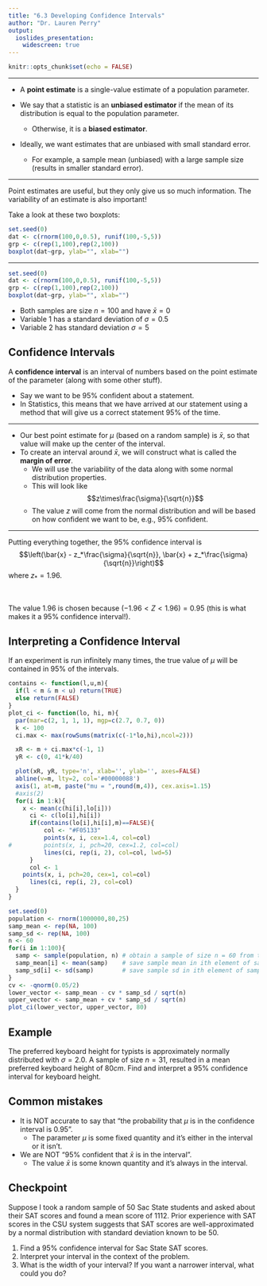 ```yaml
---
title: "6.3 Developing Confidence Intervals"
author: "Dr. Lauren Perry"
output:
  ioslides_presentation: 
    widescreen: true
---
```


```r
knitr::opts_chunk$set(echo = FALSE)
```

***

- A **point estimate** is a single-value estimate of a population parameter. 

- We say that a statistic is an **unbiased estimator** if the mean of its distribution is equal to the population parameter. 
    - Otherwise, it is a **biased estimator**. 

- Ideally, we want estimates that are unbiased with small standard error. 
    - For example, a sample mean (unbiased) with a large sample size (results in smaller standard error). 

*** 

Point estimates are useful, but they only give us so much information. The variability of an estimate is also important!

Take a look at these two boxplots:

```r
set.seed(0)
dat <- c(rnorm(100,0,0.5), runif(100,-5,5))
grp <- c(rep(1,100),rep(2,100))
boxplot(dat~grp, ylab="", xlab="")
```

***

```r
set.seed(0)
dat <- c(rnorm(100,0,0.5), runif(100,-5,5))
grp <- c(rep(1,100),rep(2,100))
boxplot(dat~grp, ylab="", xlab="")
```

- Both samples are size $n=100$ and have $\bar{x}=0$
- Variable 1 has a standard deviation of $\sigma=0.5$
- Variable 2 has standard deviation $\sigma=5$

## Confidence Intervals

A **confidence interval** is an interval of numbers based on the point estimate of the parameter (along with some other stuff). 

- Say we want to be 95\% confident about a statement. 
- In Statistics, this means that we have arrived at our statement using a method that will give us a correct statement 95\% of the time.

***

- Our best point estimate for $\mu$ (based on a random sample) is $\bar{x}$, so that value will make up the center of the interval. 
- To create an interval around $\bar{x}$, we will construct what is called the **margin of error**. 
    - We will use the variability of the data along with some normal distribution properties. 
    - This will look like $$z\times\frac{\sigma}{\sqrt{n}}$$ 
    - The value $z$ will come from the normal distribution and will be based on how confident we want to be, e.g., 95% confident.
    
***

Putting everything together, the 95% confidence interval is $$\left(\bar{x} - z_*\frac{\sigma}{\sqrt{n}}, \bar{x} + z_*\frac{\sigma}{\sqrt{n}}\right)$$ where $z_* = 1.96$. 

<br>

The value $1.96$ is chosen because $(-1.96 < Z < 1.96) = 0.95$ (this is what makes it a 95% confidence interval!).

## Interpreting a Confidence Interval

If an experiment is run infinitely many times, the true value of $\mu$ will be contained in 95\% of the intervals. 

```r
contains <- function(l,u,m){
  if(l < m & m < u) return(TRUE)
  else return(FALSE)
}
plot_ci <- function(lo, hi, m){
  par(mar=c(2, 1, 1, 1), mgp=c(2.7, 0.7, 0))
  k <- 100
  ci.max <- max(rowSums(matrix(c(-1*lo,hi),ncol=2)))

  xR <- m + ci.max*c(-1, 1)
  yR <- c(0, 41*k/40)

  plot(xR, yR, type='n', xlab='', ylab='', axes=FALSE)
  abline(v=m, lty=2, col='#00000088')
  axis(1, at=m, paste("mu = ",round(m,4)), cex.axis=1.15)
  #axis(2)
  for(i in 1:k){
    x <- mean(c(hi[i],lo[i]))
	  ci <- c(lo[i],hi[i])
	  if(contains(lo[i],hi[i],m)==FALSE){
		  col <- "#F05133"
		  points(x, i, cex=1.4, col=col)
#		  points(x, i, pch=20, cex=1.2, col=col)
		  lines(ci, rep(i, 2), col=col, lwd=5)
	  }
	  col <- 1
  	points(x, i, pch=20, cex=1, col=col)
	  lines(ci, rep(i, 2), col=col)
  }
}

set.seed(0)
population <- rnorm(1000000,80,25)
samp_mean <- rep(NA, 100)
samp_sd <- rep(NA, 100)
n <- 60
for(i in 1:100){
  samp <- sample(population, n) # obtain a sample of size n = 60 from the population
  samp_mean[i] <- mean(samp)    # save sample mean in ith element of samp_mean
  samp_sd[i] <- sd(samp)        # save sample sd in ith element of samp_sd
}
cv <- -qnorm(0.05/2)
lower_vector <- samp_mean - cv * samp_sd / sqrt(n) 
upper_vector <- samp_mean + cv * samp_sd / sqrt(n)
plot_ci(lower_vector, upper_vector, 80)
```

## Example 

The preferred keyboard height for typists is approximately normally distributed with $\sigma=2.0$. A sample of size $n=31$, resulted in a mean preferred keyboard height of $80 cm$. Find and interpret a 95\% confidence interval for keyboard height.

## Common mistakes

- It is NOT accurate to say that "the probability that $\mu$ is in the confidence interval is 0.95". 
    - The parameter $\mu$ is some fixed quantity and it's either in the interval or it isn't. 
- We are NOT "95\% confident that $\bar{x}$ is in the interval". 
    - The value $\bar{x}$ is some known quantity and it's always in the interval. 

## Checkpoint

Suppose I took a random sample of 50 Sac State students and asked about their SAT scores and found a mean score of 1112. Prior experience with SAT scores in the CSU system suggests that SAT scores are well-approximated by a normal distribution with standard deviation known to be 50. 
    
1. Find a 95\% confidence interval for Sac State SAT scores. 
2. Interpret your interval in the context of the problem. 
3. What is the width of your interval? If you want a narrower interval, what could you do? 